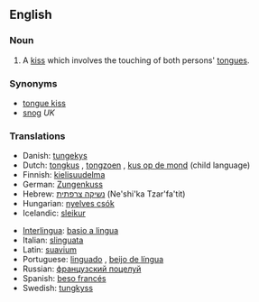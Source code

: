 ==English==

===Noun===
{{en-noun|sg=[[french]] [[kiss]]|es}}

# A [[kiss]] which involves the touching of both persons' [[tongue]]s.

===Synonyms===
*[[tongue kiss]]
*[[snog]] ''UK''

===Translations===
{{trans-top|tongue kiss}}
*Danish: [[tungekys]]
*Dutch: [[tongkus]] {{m}}, [[tongzoen]] {{m}}, [[kus op de mond]] {{m}} (child language)
*Finnish: [[kielisuudelma]]
*German: [[Zungenkuss]] {{m}}
*Hebrew: [[נשיקה צרפתית]] (Ne'shi'ka Tzar'fa'tit)
*Hungarian: [[nyelves csók]]
*Icelandic: [[sleikur]] {{m}}
{{trans-mid}}
*[[Interlingua]]: [[basio a lingua]]
*Italian: [[slinguata]] {{f}}
*Latin: [[suavium]] {{n}}
*Portuguese: [[linguado]] {{m}}, [[beijo de língua]] {{m}}
*Russian: [[французский поцелуй]] {{m}}
*Spanish: [[beso francés]] {{m}}
*Swedish: [[tungkyss]] {{c}}
{{trans-bottom}}